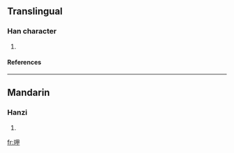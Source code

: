 ==Translingual==
===Han character===
{{Han char|rn=96|rad=玉|as=05|sn=9|four=1615<sub>0</sub>|canj=一土田中 (MGWL)}}
# {{defn|Han|sort=玉05}}
====References====
{{Han ref|kx=0729.080|dkj=20902|hdz=21106.070|uh=73BE|ud=29630|bh=CFD2|bd=53202}}

----
==Mandarin==
===Hanzi===
{{cmn-hanzi|pin=[[jiǎ]] (jia3)|wg=chia<sup>3</sup>}}
# {{defn|Mandarin}}

[[fr:玾]]